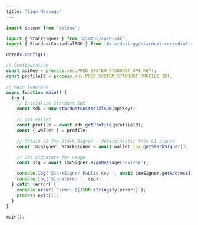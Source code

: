 ```yaml
---
title: "Sign Message"
---
```


```typescript ts
import dotenv from 'dotenv';

import { StarkSigner } from '@imtbl/core-sdk';
import { StardustCustodialSDK } from '@stardust-gg/stardust-custodial-sdk';

dotenv.config();

// Configuration
const apiKey = process.env.PROD_SYSTEM_STARDUST_API_KEY!;
const profileId = process.env.PROD_SYSTEM_STARDUST_PROFILE_ID!;

// Main function
async function main() {
  try {
    // Initialize Stardust SDK
    const sdk = new StardustCustodialSDK(apiKey);

    // Get wallet
    const profile = await sdk.getProfile(profileId);
    const { wallet } = profile;

    // Obtain L2 Imx Stark Signer - deterministic from L1 signer
    const imxSigner: StarkSigner = await wallet.imx.getStarkSigner();

    // Get signature for usage
    const sig = await imxSigner.signMessage('0x1234');

    console.log('StarkSigner Public Key ', await imxSigner.getAddress());
    console.log('Signature: ', sig);
  } catch (error) {
    console.error(`Error: ${JSON.stringify(error)}`);
    process.exit(1);
  }
}

main();
```